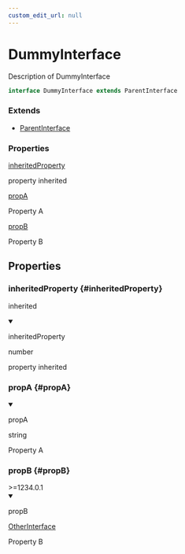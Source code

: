 ```yaml
---
custom_edit_url: null
---
```


# DummyInterface

<div className="doc-subtitle">

Description of DummyInterface

</div>

```ts
interface DummyInterface extends ParentInterface
```

<h3>Extends</h3>

- [ParentInterface](ParentInterface)

<div className="doc-summary doc-properties">
<h3 className="doc-summary-title">Properties</h3>
<div className="doc-summary-item">
<div className="doc-summary-name"><a href="#inheritedProperty">inheritedProperty</a></div>
<div className="doc-summary-desc">

property inherited

</div>
</div>
<div className="doc-summary-item">
<div className="doc-summary-name"><a href="#propA">propA</a></div>
<div className="doc-summary-desc">

Property A

</div>
</div>
<div className="doc-summary-item">
<div className="doc-summary-name"><a href="#propB">propB</a></div>
<div className="doc-summary-desc">

Property B

</div>
</div>
</div>

## Properties

<div className="doc-header-hidden">

### inheritedProperty {#inheritedProperty}

</div>

<span className="badge badge--warning">inherited</span>

<div className="doc-entry">

<details open className="doc-property">

<summary className="doc-member">

<span className="doc-name">inheritedProperty</span>

<span className="doc-type">

number

</span>

</summary>

<div className="doc-desc">

property inherited

</div>

</details>

</div>

<div className="doc-header-hidden">

### propA {#propA}

</div>

<div className="doc-entry">

<details open className="doc-property">

<summary className="doc-member">

<span className="doc-name">propA</span>

<span className="doc-type">

string

</span>

</summary>

<div className="doc-desc">

Property A

</div>

</details>

</div>

<div className="doc-header-hidden">

### propB {#propB}

</div>

<div className="doc-entry-version" title="Supported Version">
>=1234.0.1

</div>

<div className="doc-entry">

<details open className="doc-property">

<summary className="doc-member">

<span className="doc-name">propB</span>

<span className="doc-type">

[OtherInterface](OtherInterface)

</span>

</summary>

<div className="doc-desc">

Property B

</div>

</details>

</div>